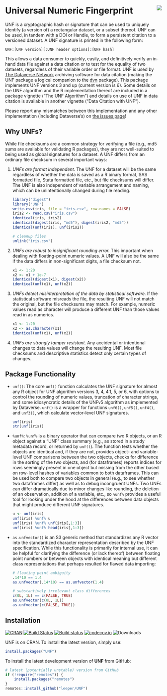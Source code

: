 # Universal Numeric Fingerprint <img src="man/figures/logo.png" align="right" />

UNF is a cryptographic hash or signature that can be used to uniquely identify (a version of) a rectangular dataset, or a subset thereof. UNF can be used, in tandem with a DOI or Handle, to form a persistent citation to a versioned dataset. A UNF signature is printed in the following form:

```
UNF:[UNF version][:UNF header options]:[UNF hash]
```

This allows a data consumer to quickly, easily, and definitively verify an in-hand data file against a data citation or to test for the equality of two datasets, regardless of their variable order or file format. UNF is used by [The Dataverse Network](https://dataverse.org/) archiving software for data citation (making the UNF package a logical companion to the [dvn](https://cran.r-project.org/package=dvn) package). This package implements UNF versions 3 and up (current version is 6). Some details on the UNF algorithm and the R implementation thereof are included in a package vignette ("The UNF Algorithm") and details on use of UNF in data citation is available in another vignette ("Data Citation with UNF").

Please report any mismatches between this implementation and any other implementation (including Dataverse's) on [the issues page](https://github.com/leeper/UNF/issues)!

## Why UNFs?

While file checksums are a common strategy for verifying a file (e.g., md5 sums are available for validating R packages), they are not well-suited to being used as global signatures for a dataset. A UNF differs from an ordinary file checksum in several important ways:

1. *UNFs are format independent.* The UNF for a dataset will be the same regardless of whether the data is saved as a R binary format, SAS formatted file, Stata formatted file, etc., but file checksums will differ. The UNF is also independent of variable arrangement and naming, which can be unintentionally changed during file reading.

    ```r
    library("digest")
    library("UNF")
    write.csv(iris, file = "iris.csv", row.names = FALSE)
    iris2 <- read.csv("iris.csv")
    identical(iris, iris2)
    identical(digest(iris, "md5"), digest(iris2, "md5"))
    identical(unf(iris), unf(iris2))
    ```

    ```r
    # cleanup files
    unlink("iris.csv")
    ```

2. *UNFs are robust to insignificant rounding error.* This important when dealing with floating-point numeric values. A UNF will also be the same if the data differs in non-significant digits, a file checksum not.

    ```r
    x1 <- 1:20
    x2 <- x1 + 1e-7
    identical(digest(x1), digest(x2))
    identical(unf(x1), unf(x2))
    ```

3. *UNFs detect misinterpretation of the data by statistical software.* If the statistical software misreads the file, the resulting UNF will not match the original, but the file checksums may match. For example, numeric values read as character will produce a different UNF than those values read in as numerics.

    ```r
    x1 <- 1:20
    x2 <- as.character(x1)
    identical(unf(x1), unf(x2))
    ```

4. *UNFs are strongly tamper resistant.* Any accidental or intentional changes to data values will change the resulting UNF. Most file checksums and descriptive statistics detect only certain types of changes.

## Package Functionality

 - `unf()`: The core `unf()` function calculates the UNF signature for almost any R object for UNF algorithm versions 3, 4, 4.1, 5, or 6, with options to control the rounding of numeric values, truncation of character strings, and some idiosyncratic details of the UNFv5 algorithm as implemented by Dataverse. `unf()` is a wrapper for functions `unf6()`, `unf5()`, `unf4()`, and `unf3()`, which calculate vector-level UNF signatures.
 
    ```r
    unf(iris)
    str(unf(iris))
    ```
 
 - `%unf%`: `%unf%` is a binary operator that can compare two R objects, or an R object against a "UNF" class summary (e.g., as stored in a study metadata record, or returned by `unf()`). The function tests whether the objects are identical and, if they are not, provides object- and variable-level UNF comparisons between the two objects, checks for difference in the sorting of the two objects, and (for dataframes) reports indices for rows seemingly present in one object but missing from the other based on row-level hashes of variables common to both dataframes. This can be used both to compare two objects in general (e.g., to see whether two dataframes differ) as well as to debug incongruent UNFs. Two UNFs can differ dramatically due to minor changes like rounding, the deletion of an observation, addition of a variable, etc., so `%unf%` provides a useful tool for looking under the hood at the differences between data objects that might produce different UNF signatures.

    ```r
    u <- unf(iris)
    unf(iris) %unf% u
    unf(iris) %unf% unf(iris[,1:3])
    unf(iris) %unf% head(iris[,1:3])
    ```

 - `as.unfvector()` is an S3 generic method that standardizes any R vector into the standardized character representation described by the UNF specification. While this functionality is primarily for internal use, it can be helpful for clarifying the difference (or lack thereof) between floating point numbers or between objects with identical meaning but different class representations that perhaps resulted for flawed data importing:
 
    ```r
    # floating point ambiguity
    .14*10 == 1.4
    as.unfvector(.14*10) == as.unfvector(1.4)
    
    # substantively irrelevant class differences
    c(0L, 1L) == c(FALSE, TRUE)
    as.unfvector(c(0L, 1L))
    as.unfvector(c(FALSE, TRUE))
    ```

## Installation

[![CRAN](http://www.r-pkg.org/badges/version/UNF)](https://cran.r-project.org/package=UNF)
[![Build Status](https://travis-ci.org/leeper/UNF.svg?branch=master)](https://travis-ci.org/leeper/UNF)
[![Build status](https://ci.appveyor.com/api/projects/status/tx3dkw1rsr9kijm4?svg=true)](https://ci.appveyor.com/project/leeper/unf)
[![codecov.io](https://codecov.io/github/leeper/UNF?branch=master)](https://codecov.io/github/leeper/UNF?branch=master)
![Downloads](http://cranlogs.r-pkg.org/badges/UNF)

UNF is on CRAN. To install the latest version, simply use:

```R
install.packages("UNF")
```

To install the latest development version of **UNF** from GitHub:

```R
# latest (potentially unstable) version from GitHub
if (!require("remotes")) {
    install.packages("remotes")
}
remotes::install_github("leeper/UNF")
```


